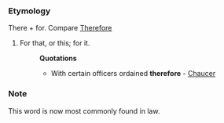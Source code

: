 ===Etymology===
There + for.  Compare [[Therefore]]
#For that, or this; for it.
#:'''Quotations'''
#:* With certain officers ordained '''therefore''' - [[Chaucer]]
===Note===
This word is now most commonly found in law.